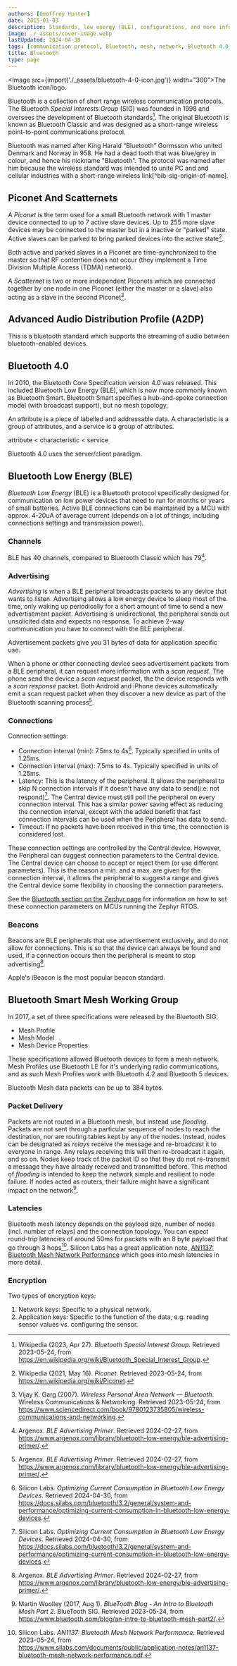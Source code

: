 ```yaml
---
authors: [Geoffrey Hunter]
date: 2015-01-03
description: Standards, low energy (BLE), configurations, and more info on the Bluetooth communication protocol.
image: ./_assets/cover-image.webp
lastUpdated: 2024-04-30
tags: [communication protocol, Bluetooth, mesh, network, Bluetooth 4.0, hops, flooding, packets, messages, encryption, latencies, Silicon Labs, nodes, routing, Bluetooth SIG]
title: Bluetooth
type: page
---
```


<WarningIsNotes />

<Image src={import('./_assets/bluetooth-4-0-icon.jpg')} width="300">The Bluetooth icon/logo.</Image>

Bluetooth is a collection of short range wireless communication protocols. The Bluetooth _Special Interests Group_ (SIG) was founded in 1998 and oversees the development of Bluetooth standards[^bib-wikipedia-bluetooth-sig]. The original Bluetooth is known as Bluetooth Classic and was designed as a short-range wireless point-to-point communications protocol.

<Aside type="tip">
Bluetooth was named after King Harald “Bluetooth” Gormsson who united Denmark and Norway in 958. He had a dead tooth that was blue/grey in colour, and hence his nickname "Bluetooth". The protocol was named after him because the wireless standard was intended to unite PC and and cellular industries with a short-range wireless link[^bib-sig-origin-of-name].
</Aside>

## Piconet And Scatternets

A _Piconet_ is the term used for a small Bluetooth network with 1 master device connected to up to 7 active slave devices. Up to 255 more slave devices may be connected to the master but in a inactive or "parked" state. Active slaves can be parked to bring parked devices into the active state[^bib-wikipedia-piconet].

Both active and parked slaves in a Piconet are time-synchronized to the master so that RF contention does not occur (they implement a Time Division Multiple Access (TDMA) network).

A _Scatternet_ is two or more independent Piconets which are connected together by one node in one Piconet (either the master or a slave) also acting as a slave in the second Piconet[^bib-garg-bluetooth].

## Advanced Audio Distribution Profile (A2DP)

This is a bluetooth standard which supports the streaming of audio between bluetooth-enabled devices.

## Bluetooth 4.0

In 2010, the Bluetooth Core Specification version 4.0 was released. This included Bluetooth Low Energy (BLE), which is now more commonly known as Bluetooth Smart. Bluetooth Smart specifies a hub-and-spoke connection model (with broadcast support), but no mesh topology.

An attribute is a piece of labelled and addressable data. A characteristic is a group of attributes, and a service is a group of attributes.

attribute < characteristic < service

Bluetooth 4.0 uses the server/client paradigm.

## Bluetooth Low Energy (BLE)

_Bluetooth Low Energy_ (BLE) is a Bluetooth protocol specifically designed for communication on low power devices that need to run for months or years of small batteries. Active BLE connections can be maintained by a MCU with approx. 4-20uA of average current (depends on a lot of things, including connections settings and transmission power).

### Channels

BLE has 40 channels, compared to Bluetooth Classic which has 79[^argenox-ble-advertising-primer].

### Advertising

_Advertising_ is when a BLE peripheral broadcasts packets to any device that wants to listen. Advertising allows a low energy device to sleep most of the time, only waking up periodically for a short amount of time to send a new advertisement packet. Advertising is unidirectional, the peripheral sends out unsolicited data and expects no response. To achieve 2-way communication you have to connect with the BLE peripheral.

Advertisement packets give you 31 bytes of data for application specific use.

When a phone or other connecting device sees advertisement packets from a BLE peripheral, it can request more information with a _scan request_. The phone send the device a _scan request_ packet, the the device responds with a _scan response_ packet. Both Android and iPhone devices automatically emit a scan request packet when they discover a new device as part of the Bluetooth scanning process[^argenox-ble-advertising-primer]. 

### Connections

Connection settings:

* Connection interval (min): 7.5ms to 4s[^silicon-labs-optimizing-current-ble]. Typically specified in units of 1.25ms.
* Connection interval (max): 7.5ms to 4s. Typically specified in units of 1.25ms.
* Latency: This is the latency of the peripheral. It allows the peripheral to skip N connection intervals if it doesn't have any data to send(i.e. not respond)[^silicon-labs-optimizing-current-ble]. The Central device must still poll the peripheral on every connection interval. This has a similar power saving effect as reducing the connection interval, except with the added benefit that fast connection intervals can be used when the Peripheral has data to send.
* Timeout: If no packets have been received in this time, the connection is considered lost.

These connection settings are controlled by the Central device. However, the Peripheral can suggest connection parameters to the Central device. The Central device can choose to accept or reject them (or use different parameters). This is the reason a min. and a max. are given for the connection interval, it allows the peripheral to suggest a range and gives the Central device some flexibility in choosing the connection parameters.

See the [Bluetooth section on the Zephyr page](/programming/operating-systems/zephyr/#bluetooth) for information on how to set these connection parameters on MCUs running the Zephyr RTOS.

### Beacons

Beacons are BLE peripherals that use advertisement exclusively, and do not allow for connections. This is so that the device can always be found and used, if a connection occurs then the peripheral is meant to stop advertising[^argenox-ble-advertising-primer].

Apple's iBeacon is the most popular beacon standard.

## Bluetooth Smart Mesh Working Group

In 2017, a set of three specifications were released by the Bluetooth SIG:

* Mesh Profile
* Mesh Model
* Mesh Device Properties

These specifications allowed Bluetooth devices to form a mesh network. Mesh Profiles use Bluetooth LE for it's underlying radio communications, and as such Mesh Profiles work with Bluetooth 4.2 and Bluetooth 5 devices.

Bluetooth Mesh data packets can be up to 384 bytes.

### Packet Delivery

Packets are not routed in a Bluetooth mesh, but instead use _flooding_. Packets are not sent through a particular sequence of nodes to reach the destination, nor are routing tables kept by any of the nodes. Instead, nodes can be designated as _relays_ receive the message and re-broadcast it to everyone in range. Any relays receiving this will then re-broadcast it again, and so on. Nodes keep track of the packet ID so that they do not re-transmit a message they have already received and transmitted before. This method of _flooding_ is intended to keep the network simple and resilient to node failure. If nodes acted as routers, their failure might have a significant impact on the network[^bib-sig-intro-to-mesh-part-2].

### Latencies

Bluetooth mesh latency depends on the payload size, number of nodes (incl. number of relays) and the connection topology. You can expect round-trip latencies of around 50ms for packets with an 8 byte payload that go through 3 hops[^bib-silicon-labs-bluetooth-mesh-performance]. Silicon Labs has a great application note, [AN1137: Bluetooth Mesh Network Performance](https://www.silabs.com/documents/public/application-notes/an1137-bluetooth-mesh-network-performance.pdf) which goes into mesh latencies in more detail.

### Encryption

Two types of encryption keys:

1. Network keys: Specific to a physical network.
1. Application keys: Specific to the function of the data, e.g. reading sensor values vs. configuring the sensor.

[^bib-sig-intro-to-mesh-part-2]: Martin Woolley (2017, Aug 1). _BlueTooth Blog - An Intro to Bluetooth Mesh Part 2_. BlueTooth SIG. Retrieved 2023-05-24, from https://www.bluetooth.com/blog/an-intro-to-bluetooth-mesh-part2/.
[^bib-silicon-labs-bluetooth-mesh-performance]: Silicon Labs. _AN1137: Bluetooth Mesh Network Performance_. Retrieved 2023-05-24, from https://www.silabs.com/documents/public/application-notes/an1137-bluetooth-mesh-network-performance.pdf.
[^bib-wikipedia-bluetooth-sig]: Wikipedia (2023, Apr 27). _Bluetooth Special Interest Group_. Retrieved 2023-05-24, from https://en.wikipedia.org/wiki/Bluetooth_Special_Interest_Group.
[^bib-sig-origin-of-name]: Bluetooth SIG. _About Us - Origin of the Bluetooth Name_. Retrieved 2023-05-24, from https://www.bluetooth.com/about-us/bluetooth-origin/.
[^bib-wikipedia-piconet]: Wikipedia (2021, May 16). _Piconet_. Retrieved 2023-05-24, from https://en.wikipedia.org/wiki/Piconet.
[^bib-garg-bluetooth]: Vijay K. Garg (2007). _Wireless Personal Area Network — Bluetooth_. Wireless Communications & Networking. Retrieved 2023-05-24, from https://www.sciencedirect.com/book/9780123735805/wireless-communications-and-networking. 
[^argenox-ble-advertising-primer]: Argenox. _BLE Advertising Primer_. Retrieved 2024-02-27, from https://www.argenox.com/library/bluetooth-low-energy/ble-advertising-primer/.
[^silicon-labs-optimizing-current-ble]: Silicon Labs. _Optimizing Current Consumption in Bluetooth Low Energy Devices_. Retrieved 2024-04-30, from https://docs.silabs.com/bluetooth/3.2/general/system-and-performance/optimizing-current-consumption-in-bluetooth-low-energy-devices.
